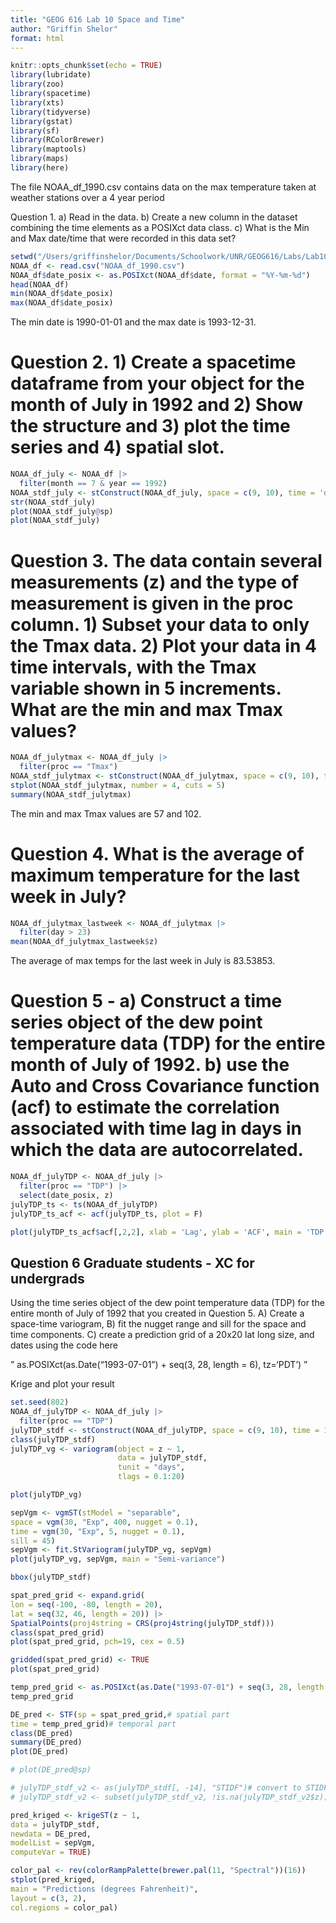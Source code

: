 ```yaml
---
title: "GEOG 616 Lab 10 Space and Time"
author: "Griffin Shelor"
format: html
---
```


```r
knitr::opts_chunk$set(echo = TRUE)
library(lubridate)
library(zoo)
library(spacetime)
library(xts)
library(tidyverse)
library(gstat)
library(sf)
library(RColorBrewer)
library(maptools)
library(maps)
library(here)
```

The file NOAA_df_1990.csv contains data on the max temperature taken at weather stations over a 4 year period

Question 1. a) Read in the data. b) Create a new column in the dataset combining the time elements as a POSIXct data class. c) What is the Min and Max date/time that were recorded in this data set?
```r
setwd("/Users/griffinshelor/Documents/Schoolwork/UNR/GEOG616/Labs/Lab10")
NOAA_df <- read.csv("NOAA_df_1990.csv")
NOAA_df$date_posix <- as.POSIXct(NOAA_df$date, format = "%Y-%m-%d")
head(NOAA_df)
min(NOAA_df$date_posix)
max(NOAA_df$date_posix)
```
The min date is 1990-01-01 and the max date is 1993-12-31.

# Question 2. 1) Create a spacetime dataframe from your object for the month of July in 1992 and 2) Show the structure and 3) plot the time series and 4) spatial slot.

```r
NOAA_df_july <- NOAA_df |>
  filter(month == 7 & year == 1992)
NOAA_stdf_july <- stConstruct(NOAA_df_july, space = c(9, 10), time = 'date_posix')
str(NOAA_stdf_july)
plot(NOAA_stdf_july@sp)
plot(NOAA_stdf_july)
```

# Question 3. The data contain several measurements (z) and the type of measurement is given in the proc column. 1) Subset your data to only the Tmax data. 2)  Plot your data in 4 time intervals, with the Tmax variable shown in 5 increments. What are the min and max Tmax values?


```r
NOAA_df_julytmax <- NOAA_df_july |>
  filter(proc == "Tmax")
NOAA_stdf_julytmax <- stConstruct(NOAA_df_julytmax, space = c(9, 10), time = 'date_posix')
stplot(NOAA_stdf_julytmax, number = 4, cuts = 5)
summary(NOAA_stdf_julytmax)
```
The min and max Tmax values are 57 and 102.


# Question 4. What is the average of maximum temperature for the last week in July?

```r
NOAA_df_julytmax_lastweek <- NOAA_df_julytmax |>
  filter(day > 23)
mean(NOAA_df_julytmax_lastweek$z)
```
The average of max temps for the last week in July is 83.53853.


# Question 5 - a) Construct a time series object of the dew point temperature data (TDP) for the entire month of July of 1992. b) use the Auto and Cross Covariance function (acf) to estimate the correlation associated with time lag in days in which the data are autocorrelated.
```r
NOAA_df_julyTDP <- NOAA_df_july |>
  filter(proc == "TDP") |>
  select(date_posix, z)
julyTDP_ts <- ts(NOAA_df_julyTDP)
julyTDP_ts_acf <- acf(julyTDP_ts, plot = F)

plot(julyTDP_ts_acf$acf[,2,2], xlab = 'Lag', ylab = 'ACF', main = 'TDP Time Autocorrelation', type='h')
```


## Question 6 Graduate students - XC for undergrads 
Using the time series object of the dew point temperature data (TDP) for the entire month of July of 1992 that you created in Question 5. A) Create a space-time variogram, B) fit the nugget range and sill for the space and time components. C) create a prediction grid of a 20x20 lat long size, and  dates using the code here

" as.POSIXct(as.Date("1993-07-01") + seq(3, 28, length = 6), tz='PDT') "

Krige and plot your result
 
```r
set.seed(802)
NOAA_df_julyTDP <- NOAA_df_july |>
  filter(proc == "TDP")
julyTDP_stdf <- stConstruct(NOAA_df_julyTDP, space = c(9, 10), time = 12)
class(julyTDP_stdf)
julyTDP_vg <- variogram(object = z ~ 1,
                        data = julyTDP_stdf,
                        tunit = "days",
                        tlags = 0.1:20)

plot(julyTDP_vg)

sepVgm <- vgmST(stModel = "separable",
space = vgm(30, "Exp", 400, nugget = 0.1),
time = vgm(30, "Exp", 5, nugget = 0.1),
sill = 45)
sepVgm <- fit.StVariogram(julyTDP_vg, sepVgm)
plot(julyTDP_vg, sepVgm, main = "Semi-variance")

bbox(julyTDP_stdf)

spat_pred_grid <- expand.grid(
lon = seq(-100, -80, length = 20),
lat = seq(32, 46, length = 20)) |>
SpatialPoints(proj4string = CRS(proj4string(julyTDP_stdf)))
class(spat_pred_grid)
plot(spat_pred_grid, pch=19, cex = 0.5)

gridded(spat_pred_grid) <- TRUE
plot(spat_pred_grid)

temp_pred_grid <- as.POSIXct(as.Date("1993-07-01") + seq(3, 28, length = 6), tz="PDT")
temp_pred_grid

DE_pred <- STF(sp = spat_pred_grid,# spatial part
time = temp_pred_grid)# temporal part
class(DE_pred)
summary(DE_pred)
plot(DE_pred)

# plot(DE_pred@sp)

# julyTDP_stdf_v2 <- as(julyTDP_stdf[, -14], "STIDF")# convert to STIDF - omitting one problematic column
# julyTDP_stdf_v2 <- subset(julyTDP_stdf_v2, !is.na(julyTDP_stdf_v2$z))

pred_kriged <- krigeST(z ~ 1,
data = julyTDP_stdf, 
newdata = DE_pred,
modelList = sepVgm,
computeVar = TRUE)

color_pal <- rev(colorRampPalette(brewer.pal(11, "Spectral"))(16))
stplot(pred_kriged,
main = "Predictions (degrees Fahrenheit)",
layout = c(3, 2),
col.regions = color_pal)
```
